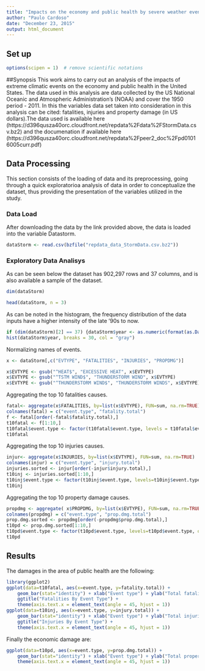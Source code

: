 ---
title: "Impacts on the economy and public health by severe weather events in the US"
author: "Paulo Cardoso"
date: "December 23, 2015"
output: html_document
---

## Set up

```{r echo=TRUE}
options(scipen = 1)  # remove scientific notations
```

##Synopsis
This work aims to carry out an analysis of the impacts of extreme climatic events on the economy and public health in the United States. The data used in this analysis are data collected by the US National Oceanic and Atmospheric Administration's (NOAA) and cover the 1950 period - 2011. In this the variables data set taken into consideration in this analysis can be cited: fatalities, injuries and property damage (in US dollars).The data used is available here (https://d396qusza40orc.cloudfront.net/repdata%2Fdata%2FStormData.csv.bz2) and the documenation if available here (https://d396qusza40orc.cloudfront.net/repdata%2Fpeer2_doc%2Fpd01016005curr.pdf)

## Data Processing

This section consists of the loading of data and its preprocessing, going through a quick exploratorioa analysis of data in order to conceptualize the dataset, thus providing the presentation of the variables utilized in the study.

### Data Load
After downloading the data by the link provided above, the data is loaded into the variable Datastorm.
```{r echo=TRUE, cache=TRUE}
dataStorm <- read.csv(bzfile("repdata_data_StormData.csv.bz2"))
```
### Exploratory Data Analisys 
As can be seen below the dataset has 902,297 rows and 37 columns, and is also available a sample of the dataset.
```{r echo=TRUE}
dim(dataStorm)

head(dataStorm, n = 3)
```
As can be noted in the histogram, the frequency distribution of the data inputs have a higher intensity of the late '90s to now.
```{r echo=TRUE}
if (dim(dataStorm)[2] == 37) {dataStorm$year <- as.numeric(format(as.Date(dataStorm$BGN_DATE, format = "%m/%d/%Y %H:%M:%S"), "%Y")) }
hist(dataStorm$year, breaks = 30, col = "gray")
```
Normalizing names of events.
```{r echo=TRUE}
x <- dataStorm[,c("EVTYPE", "FATALITIES", "INJURIES", "PROPDMG")]

x$EVTYPE <- gsub("^HEAT$", "EXCESSIVE HEAT", x$EVTYPE)
x$EVTYPE <- gsub("^TSTM WIND$", "THUNDERSTORM WIND", x$EVTYPE)
x$EVTYPE <- gsub("^THUNDERSTORM WIND$", "THUNDERSTORM WINDS", x$EVTYPE)
```
Aggregating the top 10 fatalities causes.
```{r echo=TRUE}
fatal<-	aggregate(x$FATALITIES, by=list(x$EVTYPE), FUN=sum, na.rm=TRUE)
colnames(fatal) = c("event.type", "fatality.total")
f <- fatal[order(-fatal$fatality.total),] 
t10fatal <- f[1:10,]
t10fatal$event.type <- factor(t10fatal$event.type, levels = t10fatal$event.type, ordered=TRUE)
t10fatal
```
Aggregating the top 10 injuries causes.
```{r echo=TRUE}
injur<- aggregate(x$INJURIES, by=list(x$EVTYPE), FUN=sum, na.rm=TRUE)
colnames(injur) = c("event.type", "injury.total")
injuries.sorted <- injur[order(-injur$injury.total),] 
t10inj <- injuries.sorted[1:10,]
t10inj$event.type <- factor(t10inj$event.type, levels=t10inj$event.type, ordered=TRUE)
t10inj
```
Aggregating the top 10 property damage causes.
```{r echo=TRUE}
propdmg <- aggregate( x$PROPDMG, by=list(x$EVTYPE), FUN=sum, na.rm=TRUE)
colnames(propdmg) = c("event.type", "prop.dmg.total")
prop.dmg.sorted <- propdmg[order(-propdmg$prop.dmg.total),] 
t10pd <- prop.dmg.sorted[1:10,]
t10pd$event.type <- factor(t10pd$event.type, levels=t10pd$event.type, ordered=TRUE)
t10pd
```

## Results
The damages in the area of public health are the following:
```{r echo=TRUE}
library(ggplot2)
ggplot(data=t10fatal, aes(x=event.type, y=fatality.total)) + 
    geom_bar(stat="identity") + xlab("Event type") + ylab("Total fatalities") + 
    ggtitle("Fatalities By Event Type") +
    theme(axis.text.x = element_text(angle = 45, hjust = 1))
ggplot(data=t10inj, aes(x=event.type, y=injury.total)) + 
    geom_bar(stat="identity") + xlab("Event type") + ylab("Total injuries") + 
    ggtitle("Injuries By Event Type") +
    theme(axis.text.x = element_text(angle = 45, hjust = 1))
```
Finally the economic damage are:
```{r echo=TRUE}
ggplot(data=t10pd, aes(x=event.type, y=prop.dmg.total)) + 
    geom_bar(stat="identity") + xlab("Event type") + ylab("Total property damage") +  ggtitle("Property Damage By Event Type") + 
    theme(axis.text.x = element_text(angle = 45, hjust = 1))
```
